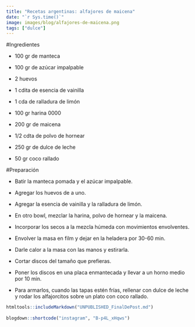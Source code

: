 ```yaml
---
title: "Recetas argentinas: alfajores de maicena"
date: "`r Sys.time()`"
image: images/blog/alfajores-de-maicena.png
tags: ["dulce"]
---
```




#Ingredientes

- 100 gr de manteca

- 100 gr de azúcar impalpable

- 2 huevos

- 1 cdita de esencia de vainilla

- 1 cda de ralladura de limón

- 100 gr harina 0000

- 200 gr de maicena

- 1/2 cdta de polvo de hornear

- 250 gr de dulce de leche

- 50 gr coco rallado


#Preparación

- Batir la manteca pomada y el azúcar impalpable.

- Agregar los huevos de a uno.

- Agregar la esencia de vainilla y la ralladura de limón.

- En otro bowl, mezclar la harina, polvo de hornear y la maicena.

- Incorporar los secos a la mezcla húmeda con movimientos envolventes.

- Envolver la masa en film y dejar en la heladera por 30-60 min.

- Darle calor a la masa con las manos y estirarla.

- Cortar discos del tamaño que prefieras.

- Poner los discos en una placa enmantecada y llevar a un horno medio por 10 min.

- Para armarlos, cuando las tapas estén frías, rellenar con dulce de leche y rodar los alfajorcitos sobre un plato con coco rallado.

```r
htmltools::includeMarkdown("UNPUBLISHED_FinalDePost.md")
 
blogdown::shortcode("instagram", "B-p4L_xHqws")

```
